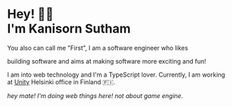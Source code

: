 # Hey! 👋🏻 <br /> I'm Kanisorn Sutham

You also can call me "First", I am a software engineer who likes

building software and aims at making software more exciting and fun!

I am into web technology and I'm a TypeScript lover. Currently, I am working at [Unity](https://unity.com/) Helsinki office in Finland 🇫🇮.

_hey mate! I'm doing web things here! not about game engine._

